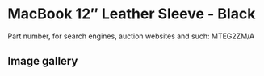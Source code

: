 
# MacBook 12″ Leather Sleeve - Black

Part number, for search engines, auction websites and such: MTEG2ZM/A

## Image gallery

<div style={{ width: '100%', maxWidth: '768px' }}>
<GalleryComponent
    images={[
      {
        original: "/everysource/MTEG2.webp",
        thumbnail: "/everypreview/MTEG2.webp",
      },
      {
        original: "/everysource/MTEG2_AV1.webp",
        thumbnail: "/everypreview/MTEG2_AV1.webp",
      }
    ]}
  />
</div>